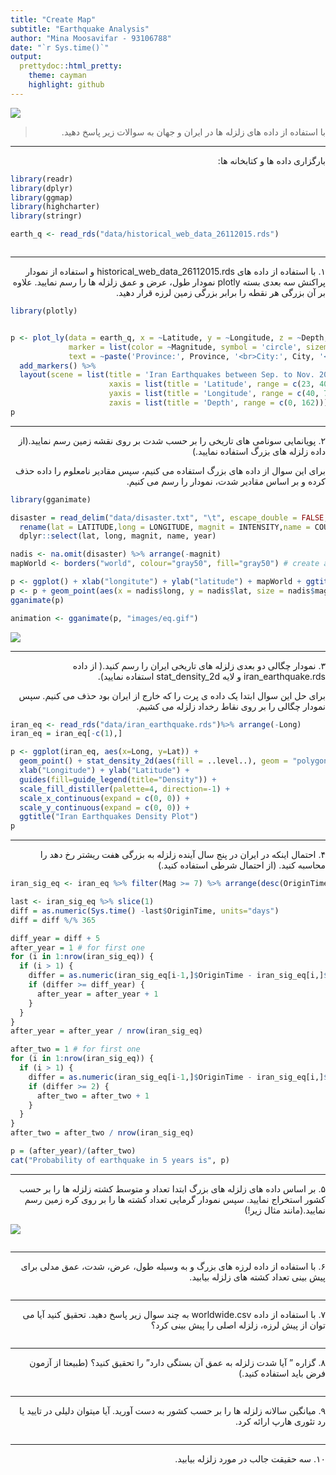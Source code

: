 ```yaml
---
title: "Create Map"
subtitle: "Earthquake Analysis"
author: "Mina Moosavifar - 93106788"
date: "`r Sys.time()`"
output:
  prettydoc::html_pretty:
    theme: cayman
    highlight: github
---
```


<div align="center">
<img  src="images/eqs003-001-2.png"  align = 'center'>
</div>

> <p dir="RTL"> 
با استفاده از داده های زلزله ها در ایران و جهان به سوالات زیر پاسخ دهید.
</p>

***

<p dir="RTL">
بارگزاری داده ها و کتابخانه ها:
</p>

```r
library(readr)
library(dplyr)
library(ggmap)
library(highcharter)
library(stringr)

earth_q <- read_rds("data/historical_web_data_26112015.rds")

```

```r

```

<p dir="RTL">

</p>
***

<p dir="RTL">
۱. با استفاده از داده های
historical_web_data_26112015.rds 
و استفاده از نمودار پراکنش سه بعدی بسته plotly نمودار طول، عرض و عمق زلزله ها را رسم نمایید. علاوه بر آن بزرگی هر نقطه را برابر بزرگی زمین لرزه قرار دهید.
</p>

```r
library(plotly)


p <- plot_ly(data = earth_q, x = ~Latitude, y = ~Longitude, z = ~Depth, size = ~Magnitude,
             marker = list(color = ~Magnitude, symbol = 'circle', sizemode = 'diameter', colorscale = c('#FFE1A1', '#683531'), showscale = TRUE), sizes = c(0.5, 7.8),
             text = ~paste('Province:', Province, '<br>City:', City, '<br>Magnitude:', Magnitude)) %>%
  add_markers() %>%
  layout(scene = list(title = 'Iran Earthquakes between Sep. to Nov. 2015',
                      xaxis = list(title = 'Latitude', range = c(23, 40)),
                      yaxis = list(title = 'Longitude', range = c(40, 71)),
                      zaxis = list(title = 'Depth', range = c(0, 162))))
p
```

***

<p dir="RTL">
۲. پویانمایی سونامی های تاریخی را بر حسب شدت بر روی نقشه زمین رسم نمایید.(از داده زلزله های بزرگ استفاده نمایید.)
</p>

<p dir="RTL">
برای این سوال از داده های بزرگ استفاده می کنیم، سپس مقادیر نامعلوم را داده حذف کرده و بر اساس مقادیر شدت، نمودار را رسم می کنیم.
</p>

```r
library(gganimate)

disaster = read_delim("data/disaster.txt", "\t", escape_double = FALSE, trim_ws = TRUE) %>% 
  rename(lat = LATITUDE,long = LONGITUDE, magnit = INTENSITY,name = COUNTRY,year = YEAR) %>% 
  dplyr::select(lat, long, magnit, name, year)

nadis <- na.omit(disaster) %>% arrange(-magnit)
mapWorld <- borders("world", colour="gray50", fill="gray50") # create a layer of borders

p <- ggplot() + xlab("longitute") + ylab("latitude") + mapWorld + ggtitle("Earthquake Intensity")
p <- p + geom_point(aes(x = nadis$long, y = nadis$lat, size = nadis$magnit, frame = nadis$magnit), color="indianred1") + guides(size=guide_legend(title="Intensity"))
gganimate(p)

animation <- gganimate(p, "images/eq.gif")
```

<div align="center">
<img  src="images/eq.gif"  align = 'center'>
</div>

***

<p dir="RTL">
۳. نمودار چگالی دو بعدی زلزله های تاریخی ایران را رسم کنید.( از داده iran_earthquake.rds و لایه stat_density_2d استفاده نمایید).
</p>

<p dir="RTL">
برای حل این سوال ابتدا یک داده ی  پرت را که خارج از ایران بود حذف می کنیم. سپس نمودار چگالی را بر روی نقاط رخداد زلزله می کشیم.
</p>

```r
iran_eq <- read_rds("data/iran_earthquake.rds")%>% arrange(-Long)
iran_eq = iran_eq[-c(1),]

p <- ggplot(iran_eq, aes(x=Long, y=Lat)) +
  geom_point() + stat_density_2d(aes(fill = ..level..), geom = "polygon") +
  xlab("Longitude") + ylab("Latitude") + 
  guides(fill=guide_legend(title="Density")) + 
  scale_fill_distiller(palette=4, direction=-1) +
  scale_x_continuous(expand = c(0, 0)) +
  scale_y_continuous(expand = c(0, 0)) +
  ggtitle("Iran Earthquakes Density Plot")
p
```

***

<p dir="RTL">
۴. احتمال اینکه در ایران در پنج سال آینده زلزله به بزرگی هفت ریشتر رخ دهد را محاسبه کنید. (از احتمال شرطی استفاده کنید.)
</p>

<p dir="RTL">

</p>

```r
iran_sig_eq <- iran_eq %>% filter(Mag >= 7) %>% arrange(desc(OriginTime))

last <- iran_sig_eq %>% slice(1)
diff = as.numeric(Sys.time() -last$OriginTime, units="days")
diff = diff %/% 365

diff_year = diff + 5
after_year = 1 # for first one
for (i in 1:nrow(iran_sig_eq)) {
  if (i > 1) {
    differ = as.numeric(iran_sig_eq[i-1,]$OriginTime - iran_sig_eq[i,]$OriginTime, units="days") %/% 365
    if (differ >= diff_year) {
      after_year = after_year + 1
    }
  }
}
after_year = after_year / nrow(iran_sig_eq)

after_two = 1 # for first one
for (i in 1:nrow(iran_sig_eq)) {
  if (i > 1) {
    differ = as.numeric(iran_sig_eq[i-1,]$OriginTime - iran_sig_eq[i,]$OriginTime, units="days") %/% 365
    if (differ >= 2) {
      after_two = after_two + 1
    }
  }
}
after_two = after_two / nrow(iran_sig_eq)

p = (after_year)/(after_two)
cat("Probability of earthquake in 5 years is", p)

```

***

<p dir="RTL">
۵. بر اساس داده های زلزله های بزرگ ابتدا تعداد و متوسط کشته زلزله ها را بر حسب کشور استخراج نمایید. سپس نمودار گرمایی تعداد کشته ها را بر روی کره زمین رسم نمایید.(مانند مثال زیر!)
</p>

<div align="center">
<img  src="images/jvector.png"  align = 'center'>
</div>

<p dir="RTL">

</p>

```r

```

***

<p dir="RTL">
۶. با استفاده از داده لرزه های بزرگ و به وسیله طول، عرض، شدت، عمق مدلی برای پیش بینی تعداد کشته های زلزله بیابید.
</p>

<p dir="RTL">

</p>

```r

```

***

<p dir="RTL">
۷. با استفاده از داده worldwide.csv به چند سوال زیر پاسخ دهید. تحقیق کنید آیا می توان از پیش لرزه، زلزله اصلی را پیش بینی کرد؟
</p>

<p dir="RTL">

</p>

```r

```

***

<p dir="RTL">
۸. گزاره " آیا شدت زلزله به عمق آن بستگی دارد" را تحقیق کنید؟ (طبیعتا از آزمون فرض باید استفاده کنید.)
</p>

<p dir="RTL">

</p>

```r

```

***

<p dir="RTL"> 
۹. میانگین سالانه زلزله ها را بر حسب کشور به دست آورید. آیا میتوان دلیلی در تایید یا رد تئوری هارپ ارائه کرد.
</p>

<p dir="RTL">

</p>

```r

```

***

<p dir="RTL"> 
۱۰. سه حقیقت جالب در مورد زلزله بیابید.
</p>

<p dir="RTL">

</p>

```r

```

